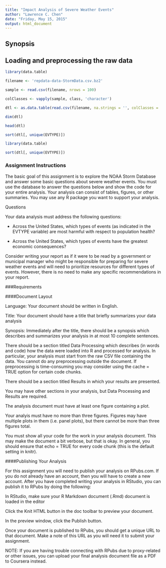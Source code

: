 ```yaml
---
title: "Impact Analysis of Severe Weather Events"
author: "Lawrence C. Chen"
date: "Friday, May 15, 2015"
output: html_document
---
```


## Synopsis


## Loading and preprocessing the raw data
```r
library(data.table)

filename <- 'repdata-data-StormData.csv.bz2'

sample <- read.csv(filename, nrows = 100)

colClasses <- vapply(sample, class, 'character')

dtl <- as.data.table(read.csv(filename, na.strings = '', colClasses = 'character'))

dim(dtl)

head(dtl)

sort(dtl[, unique(EVTYPE)])
```


```r
library(data.table)

sort(dtl[, unique(EVTYPE)])
```



### Assignment Instructions 

The basic goal of this assignment is to explore the NOAA Storm Database and answer some basic questions about severe weather events. You must use the database to answer the questions below and show the code for your entire analysis. Your analysis can consist of tables, figures, or other summaries. You may use any R package you want to support your analysis.

Questions

Your data analysis must address the following questions:

* Across the United States, which types of events (as indicated in the EVTYPE variable) are most harmful with respect to population health?

* Across the United States, which types of events have the greatest economic consequences?

Consider writing your report as if it were to be read by a government or municipal manager who might be responsible for preparing for severe weather events and will need to prioritize resources for different types of events. However, there is no need to make any specific recommendations in your report.


###Requirements

####Document Layout

Language: Your document should be written in English.

Title: Your document should have a title that briefly summarizes your data analysis

Synopsis: Immediately after the title, there should be a synopsis which describes and summarizes your analysis in at most 10 complete sentences.

There should be a section titled Data Processing which describes (in words and code) how the data were loaded into R and processed for analysis. In particular, your analysis must start from the raw CSV file containing the data. You cannot do any preprocessing outside the document. If preprocessing is time-consuming you may consider using the cache = TRUE option for certain code chunks.

There should be a section titled Results in which your results are presented.

You may have other sections in your analysis, but Data Processing and Results are required.

The analysis document must have at least one figure containing a plot.

Your analyis must have no more than three figures. Figures may have multiple plots in them (i.e. panel plots), but there cannot be more than three figures total.

You must show all your code for the work in your analysis document. This may make the document a bit verbose, but that is okay. In general, you should ensure that echo = TRUE for every code chunk (this is the default setting in knitr).

####Publishing Your Analysis

For this assignment you will need to publish your analysis on RPubs.com. If you do not already have an account, then you will have to create a new account. After you have completed writing your analysis in RStudio, you can publish it to RPubs by doing the following:

In RStudio, make sure your R Markdown document (.Rmd) document is loaded in the editor

Click the Knit HTML button in the doc toolbar to preview your document.

In the preview window, click the Publish button.

Once your document is published to RPubs, you should get a unique URL to that document. Make a note of this URL as you will need it to submit your assignment.

NOTE: If you are having trouble connecting with RPubs due to proxy-related or other issues, you can upload your final analysis document file as a PDF to Coursera instead.
